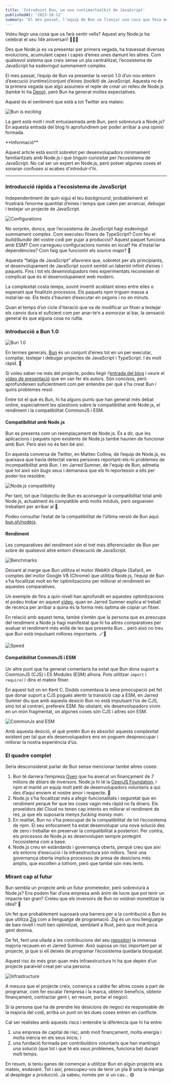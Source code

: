 ```yaml
---
title: 'Introduint Bun, un nou runtime/toolkit de JavaScript'
publishedAt: '2023-10-12'
summary: "El mes passat, l’equip de Bun va llançar una cosa que feia mesos que estava coent discretament: un nou runtime/toolkit de JavaScript. Aquesta entrada parla de quin pot ser el seu futur."
---
```


Voleu llegir una cosa que us farà sentir vells? Aquest any Node.js ha celebrat el seu 14è aniversari! 👵🏻🍻

Des que Node.js es va presentar per primera vegada, ha travessat diverses evolucions, acumulant capes i capes d’eines unes damunt les altres. Com qualsevol sistema que creix sense un pla centralitzat, l’ecosistema de JavaScript ha esdevingut summament complex.

El mes passat, l’equip de Bun va presentar la versió 1.0 d’un nou entorn d’execució (*runtime*)/conjunt d’eines (*toolkit)* de JavaScript. Aquesta no és la primera vegada que algú assumeix el repte de crear un relleu de Node.js (també hi ha [Deno](https://deno.com/)), però Bun ha generat moltes expectatives.

Aquest és el sentiment que està a tot Twitter ara mateix:

<Image
  alt="Bun is exciting"
  src="/images/bun-un-nou-runtime-de-javascript/bun-is-exciting.png"
  width={550}
  height={620}
/>

La gent està molt i molt entusiasmada amb Bun, però sobreviurà a Node.js? En aquesta entrada del blog hi aprofundirem per poder arribar a una opinió formada.

<Callout emoji="ℹ️">
  **Informació**

  Aquest article està escrit sobretot per desenvolupadors mínimament familiaritzats amb Node.js i que tinguin curiositat per l’ecosistema de JavaScript. No cal ser un expert en Node.js, però potser algunes coses et sonaran confuses si acabes d'introduir-t'hi.
</Callout>

---

### Introducció ràpida a l'ecosistema de JavaScript

Independentment de quin sigui el teu *background*, probablement et frustrarà l’enorme quantitat d’eines i temps que calen per arrancar, debugar i testejar un projecte de JavaScript.

<Image
  alt="Configurations"
  src="/images/bun-un-nou-runtime-de-javascript/configs.png"
  width={550}
  height={620}
/>

No sorprèn, doncs, que l’ecosistema de JavaScript hagi esdevingut summament complex. Com executeu fitxers de TypeScript? Com feu el *build/bundle* del vostre codi per pujar a producció? Aquest paquet funciona amb ESM? Com carregueu configuracions només en local? He d’instal·lar dependències? Com faig que funcionin els *source maps*? 🤯

Aquesta “fatiga de JavaScript” afavoreix que, sobretot per als principiants, el desenvolupament de JavaScript sovint sembli un laberint infinit d’eines i paquets. Fins i tot els desenvolupadors més experimentats reconeixen el complicat que és el desenvolupament web modern.

La complexitat costa temps, sovint invertit acoblant eines entre elles o esperant que finalitzin processos. Els paquets npm triguen massa a instal·lar-se. Els tests s’haurien d’executar en segons i no en minuts.

Quan el temps d’un cicle d’iteració que va de modificar un fitxer a testejar els canvis dura el suficient com per anar-te’n a esmorzar al bar, la sensació general és que alguna cosa no rutlla.

### Introducció a Bun 1.0

<Image
  alt="Bun 1.0"
  src="/images/bun-un-nou-runtime-de-javascript/bun.png"
  width={550}
  height={620}
/>

En termes generals, [Bun](https://bun.sh/) és un conjunt d’eines <GradientText from="from-pink-500" via="via-rose-100" to="to-rose-100">tot en un</GradientText> per executar, compilar, testejar i debugar projectes de JavaScript i TypeScript. I és molt ràpid. 🚀

Si voleu saber-ne més del projecte, podeu llegir l’[entrada del blog](https://bun.sh/blog/bun-v1.0) i veure el [vídeo de presentació](https://www.youtube.com/watch?v=BsnCpESUEqM) que en van fer els autors. Són concisos, però aprofundeixen suficientment com per entendre per què s’ha creat Bun i quins problemes resol.

Entre tot el què és Bun, hi ha alguns punts que han generat més debat online, especialment les qüestions sobre la compatibilitat amb Node.js, el rendiment i la compatibilitat CommonJS i ESM.

#### Compatibilitat amb Node.js

Bun es presenta com un reemplaçament de Node.js. És a dir, que les aplicacions i paquets npm existents de Node.js també haurien de funcionar amb Bun. Però això no és ben bé així.

En aquesta conversa de Twitter, en Matteo Collina, de l’equip de Node.js, es queixava que havia detectat varies persones reportant-els-hi problemes de incompatibilitat amb Bun. I en Jarred Sumner, de l'equip de Bun, admetia que tot això són *bugs* seus i demanava que els hi reportessin a ells per poder-los resoldre.

<Image
  alt="Node.js compatibility"
  src="/images/bun-un-nou-runtime-de-javascript/node-compatibility.png"
  width={550}
  height={620}
/>

Per tant, tot que l’objectiu de Bun és aconseguir la compatibilitat total amb Node.js, actualment és compatible amb molts mòduls, però segueixen treballant per arribar al 💯. 

Podeu consultar l’estat de la compatibilitat de l’última versió de Bun aquí: [bun.sh/nodejs](http://bun.sh/nodejs).

#### Rendiment

Les comparatives del rendiment són el tret més diferenciador de Bun per sobre de qualsevol altre entorn d’execució de JavaScript.

<Image
  alt="Benchmarks"
  src="/images/bun-un-nou-runtime-de-javascript/benchmarks.png"
  width={795}
  height={620}
/>

Deixant al marge que Bun utilitza el motor WebKit d’Apple (Safari), en comptes del motor Google V8 (Chrome) que utilitza Node.js, l’equip de Bun s’ha focalitzat molt en fer optimitzacions per millorar el rendiment en aquestes comparatives.

Un exemple de fins a quin nivell han aprofundit en aquestes optimitzacions el podeu trobar en aquest [vídeo](https://www.youtube.com/watch?v=eF48Ar-JjT8), quan en Jarred Sumner explica el treball de recerca per arribar a quina és la forma més òptima de copiar un fitxer.

En relació amb aquest tema, també s’entén que la persona que es preocupa del rendiment a Node.js hagi manifestat que hi ha altres comparatives per avaluar el rendiment més enllà de les que presenta Bun… però això no treu que Bun està impulsant millores importants. 🪄💫

<Image
  alt="Speed"
  src="/images/bun-un-nou-runtime-de-javascript/speed.png"
  width={550}
  height={620}
/>

#### Compatibilitat CommonJS i ESM 

Un altre punt que ha generat comentaris ha estat que Bun dona suport a CommonJS (CJS) i ES Modules (ESM) alhora. Pots utilitzar `import` i `require()` dins el mateix fitxer.

En aquest tuit on en Kent C. Dodds comentava la seva preocupació pel fet que donar suport a CJS pogués alentir la transició cap a ESM, en Jarred Sumner diu que amb aquesta desició Bun no està impulsant l’ús de CJS, sinó tot al contrari, prefereix ESM. No obstant, els desenvolupadors vivim en un món fragmentat, on algunes coses són CJS i altres són ESM.

<Image
  alt="CommonJs and ESM"
  src="/images/bun-un-nou-runtime-de-javascript/commonjs.png"
  width={550}
  height={620}
/>

Amb aquesta desició, el què pretén Bun és absorbir aquesta complexitat existent per tal que els desenvolupadors ens en poguem despreocupar i millorar la nostra experiència d’ús.

### El quadre complet 

Seria desconsiderat parlar de Bun sense mencionar també altres coses:

1. Bun té darrera l’empresa [Oven](https://oven.sh/) que ha aixecat un finançament de 7 milions de dòlars de inversors. Node.js hi té la [OpenJS Foundation](https://openjsf.org/), i npm el manté un equip molt petit de desenvolupadors voluntaris a qui des d’aquí enviem el nostre amor i respecte. 💖
2. Node.js s’ha focalitzat més a afegir funcionalitats i seguretat que en rendiment perquè fer que les coses vagin més ràpid no fa diners. Els proveïdors del Cloud no tenen cap interès en millorar el rendiment de res, ja que els suposaria menys <GradientText from="from-green-500" via="via-emerald-100" to="to-green-100">*fucking money man*</GradientText>.
3. En realitat, Bun no s’ha preocupat de la compatibilitat de tot l’ecosistema de npm. El seu enfocament ha estat desenvolupar una nova solució des de zero i treballar en preservar la compatibilitat a posteriori. Per contra, els processos de Node.js es desenvolupen sempre protegint l’ecosistema com a base.
4. Node.js creu en estàndards i governança oberts, perquè creu que així els entorns d’execució i la infraestructura són millors. Tenir una governança oberta implica processos de presa de desicions més amplis, que escolten a tothom, però que també són més lents.

### Mirant cap al futur 

Bun sembla un projecte amb un futur prometedor, però sobreviurà a Node.js? Ens podem fiar d’una empresa amb ànim de lucre que pot tenir un impacte tan gran? Creieu que els inversors de Bun no voldran monetitzar la idea? 🤔

Un fet que probablement suposarà una barrera per a la contribució a Bun és que utilitza [Zig](https://ziglang.org/) com a llenguatge de programació. Zig és un nou llenguatge de baix nivell i molt ben optimitzat, semblant a Rust, però que molt poca gent domina.

De fet, fent una ullada a les contribucions del seu [repositori](https://github.com/oven-sh/bun/graphs/contributors) la immensa majoria recauen en el Jarred Sumner. Això suposa un risc important per al projecte, ja que si ell deixés de programar l’ecosistema quedaria bloquejat.

Aquest risc és més gran quan més infraestructura hi ha que depèn d’un projecte paral•lel creat per una persona.

<Image
  alt="Infrastructure"
  src="/images/bun-un-nou-runtime-de-javascript/modern-infrastructure.png"
  width={550}
  height={620}
/>

A mesura que el projecte creix, comença a caldre fer altres coses a part de programar, com fer escalar l’empresa i la marca, obtenir beneficis, obtenir finançament, contractar gent i, en resum, portar el negoci.

Si la persona que ha de prendre les desicions de negoci és responsable de la majoria del codi, arriba un punt on les dues coses entren en conflicte.

Cal ser realistes amb aquests riscs i entendre la diferència que hi ha entre:

1. una empresa de capital de risc, amb molt finançament, molta energia i molta inèrcia en els seus inicis; i
2. una fundació formada per contribuïdors voluntaris que han mantingut una solució (que tot i que té els seus problemes, funciona bé) durant molt temps.

En resum, si teniu ganes de començar a utilitzar Bun en algún projecte ara mateix, endavant. Tot i així, preocupeu-vos de tenir un pla B sota la màniga al desplegar a producció. Ja sabeu, només per si un cas… 😄